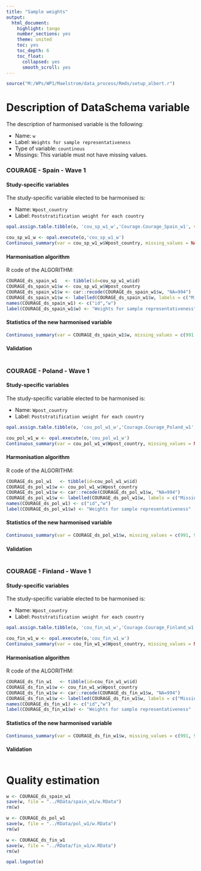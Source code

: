 ```yaml
---
title: "Sample weights"
output:
  html_document:
    highlight: tango
    number_sections: yes
    theme: united
    toc: yes
    toc_depth: 6
    toc_float:
      collapsed: yes
      smooth_scroll: yes
---
```

  
<!-- ########################################################## --> 

<!-- # Installation, loading packages -->
<!-- **R script:** -->

```r
source("M:/WPs/WP1/Maelstrom/data_process/Rmds/setup_albert.r")
```
<!-- ########################################################## --> 


# Description of DataSchema variable

The description of harmonised variable is the following:
  
* Name: `w`
* Label: `Weights for sample representativeness`
* Type of variable: `countinous`
* Missings: This variable must not have missing values.


### COURAGE - Spain - Wave 1 

#### Study-specific variables

The study-specific variable elected to be harmonised is:

* Name: `Wpost_country`
* Label: `Poststratification weight for each country`

```r
opal.assign.table.tibble(o, 'cou_sp_w1_w','Courage.Courage_Spain_w1', variables=list('Wpost_country'), missings = TRUE)
```

```r
cou_sp_w1_w <- opal.execute(o,'cou_sp_w1_w')
Continuous_summary(var = cou_sp_w1_w$Wpost_country, missing_values = NA)
```

#### Harmonisation algorithm
R code of the ALGORITHM:

```r
COURAGE_ds_spain_w1   <- tibble(id=cou_sp_w1_w$id)
COURAGE_ds_spain_w1$w <- cou_sp_w1_w$Wpost_country
COURAGE_ds_spain_w1$w <- car::recode(COURAGE_ds_spain_w1$w, "NA=994")
COURAGE_ds_spain_w1$w <- labelled(COURAGE_ds_spain_w1$w, labels = c("Missing"=999, "Do not know"=998, "Refuse"=997, "Not attempt not done"=994, "Does not answer"=995,  "Not applicable"=996, "Disable to measure"=993, "Impute"=992, "CAPI interviewer error"=991))
names(COURAGE_ds_spain_w1) <- c("id","w")
label(COURAGE_ds_spain_w1$w) <- "Weights for sample representativeness"
```

#### Statistics of the new harmonised variable
```r
Continuous_summary(var = COURAGE_ds_spain_w1$w, missing_values = c(991, 992, 993, 994, 995, 996, 997, 998, 999))
```

#### Validation
```r
```



### COURAGE - Poland - Wave 1 

#### Study-specific variables

The study-specific variable elected to be harmonised is:

* Name: `Wpost_country`
* Label: `Poststratification weight for each country`

```r
opal.assign.table.tibble(o, 'cou_pol_w1_w','Courage.Courage_Poland_w1', variables=list('Wpost_country'), missings = TRUE)
```

```r
cou_pol_w1_w <- opal.execute(o,'cou_pol_w1_w')
Continuous_summary(var = cou_pol_w1_w$Wpost_country, missing_values = NA)
```

#### Harmonisation algorithm
R code of the ALGORITHM:

```r
COURAGE_ds_pol_w1   <- tibble(id=cou_pol_w1_w$id)
COURAGE_ds_pol_w1$w <- cou_pol_w1_w$Wpost_country
COURAGE_ds_pol_w1$w <- car::recode(COURAGE_ds_pol_w1$w, "NA=994")
COURAGE_ds_pol_w1$w <- labelled(COURAGE_ds_pol_w1$w, labels = c("Missing"=999, "Do not know"=998, "Refuse"=997, "Not attempt not done"=994, "Does not answer"=995,  "Not applicable"=996, "Disable to measure"=993, "Impute"=992, "CAPI interviewer error"=991))
names(COURAGE_ds_pol_w1) <- c("id","w")
label(COURAGE_ds_pol_w1$w) <- "Weights for sample representativeness"
```

#### Statistics of the new harmonised variable
```r
Continuous_summary(var = COURAGE_ds_pol_w1$w, missing_values = c(991, 992, 993, 994, 995, 996, 997, 998, 999))
```

#### Validation
```r
```




### COURAGE - Finland - Wave 1 

#### Study-specific variables

The study-specific variable elected to be harmonised is:

* Name: `Wpost_country`
* Label: `Poststratification weight for each country`

```r
opal.assign.table.tibble(o, 'cou_fin_w1_w','Courage.Courage_Finland_w1', variables=list('Wpost_country'), missings = TRUE)
```

```r
cou_fin_w1_w <- opal.execute(o,'cou_fin_w1_w')
Continuous_summary(var = cou_fin_w1_w$Wpost_country, missing_values = NA)
```

#### Harmonisation algorithm
R code of the ALGORITHM:

```r
COURAGE_ds_fin_w1   <- tibble(id=cou_fin_w1_w$id)
COURAGE_ds_fin_w1$w <- cou_fin_w1_w$Wpost_country
COURAGE_ds_fin_w1$w <- car::recode(COURAGE_ds_fin_w1$w, "NA=994")
COURAGE_ds_fin_w1$w <- labelled(COURAGE_ds_fin_w1$w, labels = c("Missing"=999, "Do not know"=998, "Refuse"=997, "Not attempt not done"=994, "Does not answer"=995,  "Not applicable"=996, "Disable to measure"=993, "Impute"=992, "CAPI interviewer error"=991))
names(COURAGE_ds_fin_w1) <- c("id","w")
label(COURAGE_ds_fin_w1$w) <- "Weights for sample representativeness"
```

#### Statistics of the new harmonised variable
```r
Continuous_summary(var = COURAGE_ds_fin_w1$w, missing_values = c(991, 992, 993, 994, 995, 996, 997, 998, 999))
```

#### Validation
```r
```

# Quality estimation

```r
w <- COURAGE_ds_spain_w1
save(w, file = "../RData/spain_w1/w.RData")
rm(w)

w <- COURAGE_ds_pol_w1
save(w, file = "../RData/pol_w1/w.RData")
rm(w)

w <- COURAGE_ds_fin_w1
save(w, file = "../RData/fin_w1/w.RData")
rm(w)
```


```r
opal.logout(o)
```

